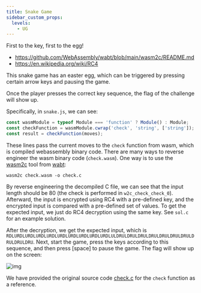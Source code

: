 ---
title: Snake Game
sidebar_custom_props:
  levels:
    - UG
---


First to the key, first to the egg!

<Spoilers type="resources">

- https://github.com/WebAssembly/wabt/blob/main/wasm2c/README.md
- https://en.wikipedia.org/wiki/RC4

</Spoilers>

<Spoilers type="writeup">

This snake game has an easter egg, which can be triggered by pressing certain arrow keys and pausing the game.

Once the player presses the correct key sequence, the flag of the challenge will show up.

Specifically, in `snake.js`, we can see:

```JavaScript
const wasmModule = typeof Module === 'function' ? Module() : Module;
const checkFunction = wasmModule.cwrap('check', 'string', ['string']);
const result = checkFunction(moves);
```

These lines pass the current moves to the `check` function from wasm, which is compiled webassembly binary code. There are many ways to reverse engineer the wasm binary code (`check.wasm`). One way is to use the [wasm2c](https://github.com/WebAssembly/wabt/blob/main/wasm2c/README.md) tool from [wabt](https://github.com/WebAssembly/wabt/tree/main):

```
wasm2c check.wasm -o check.c
```

By reverse engineering the decompiled C file, we can see that the input length should be 80 (the check is performed in `w2c_check_check_0`). Afterward, the input is encrypted using RC4 with a pre-defined key, and the encrypted input is compared with a pre-defined set of values. To get the expected input, we just do RC4 decryption using the same key. See `sol.c` for an example solution.

After the decryption, we get the expected input, which is `RDLURDLURDLURDLURDLURDLURDLURDLURDLURDLULDRULDRULDRULDRULDRULDRULDRULDRULDRULDRU`. Next, start the game, press the keys according to this sequence, and then press [space] to pause the game. The flag will show up on the screen:

![img](./flag.png)

We have provided the original source code [check.c](./check.c) for the `check` function as a reference.

</Spoilers>
